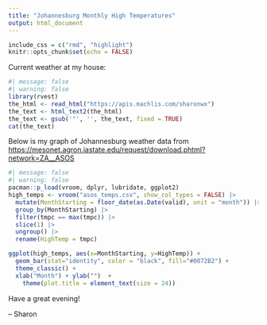 ```yaml
---
title: "Johannesburg Monthly High Temperatures"
output: html_document
---
```


```r
include_css = c("rmd", "highlight")
knitr::opts_chunk$set(echo = FALSE)
```

Current weather at my house: 

```r
#| message: false
#| warning: false
library(rvest)
the_html <- read_html("https://apis.machlis.com/sharonwx")
the_text <- html_text2(the_html)
the_text <- gsub('"', '', the_text, fixed = TRUE)
cat(the_text)
```

Below is my graph of Johannesburg weather data from [https://mesonet.agron.iastate.edu/request/download.phtml?network=ZA__ASOS](https://mesonet.agron.iastate.edu/request/download.phtml?network=ZA__ASOS)

```r
#| message: false
#| warning: false
pacman::p_load(vroom, dplyr, lubridate, ggplot2)
high_temps <- vroom("asos_temps.csv", show_col_types = FALSE) |>
  mutate(MonthStarting = floor_date(as.Date(valid), unit = "month")) |>
  group_by(MonthStarting) |>
  filter(tmpc == max(tmpc)) |>
  slice(1) |>
  ungroup() |>
  rename(HighTemp = tmpc)

ggplot(high_temps, aes(x=MonthStarting, y=HighTemp)) + 
  geom_bar(stat="identity", color = "black", fill="#0072B2") +
  theme_classic() +
  xlab("Month") + ylab("")  +
    theme(plot.title = element_text(size = 24))

```

Have a great evening!

-- Sharon

